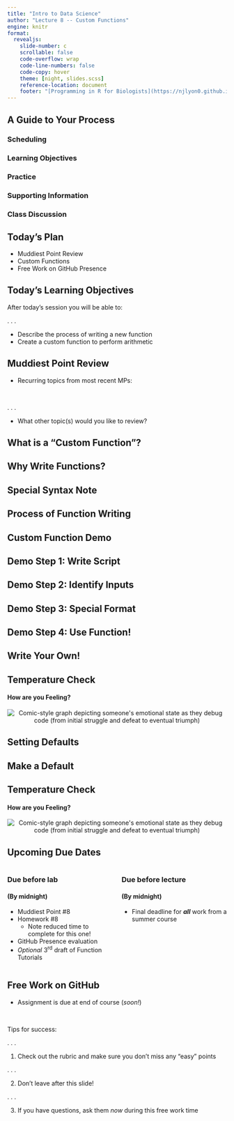 ```yaml
---
title: "Intro to Data Science"
author: "Lecture 8 -- Custom Functions"
engine: knitr
format: 
  revealjs: 
    slide-number: c
    scrollable: false
    code-overflow: wrap
    code-line-numbers: false
    code-copy: hover
    theme: [night, slides.scss]
    reference-location: document
    footer: "[Programming in R for Biologists](https://njlyon0.github.io/teach_r-for-biologists/)"
---
```


## A Guide to Your Process

### [Scheduling]{.blue}

### [Learning Objectives]{.purple}

### [Practice]{.pink}

### [Supporting Information]{.orange}

### [Class Discussion]{.gold}

## [Today's Plan]{.blue}

- Muddiest Point Review
- Custom Functions
- Free Work on GitHub Presence


## [Today's Learning Objectives]{.purple}

After today's session you will be able to:

. . .

- Describe the process of writing a new function
- Create a custom function to perform arithmetic

## [Muddiest Point Review]{.gold}

- Recurring topics from most recent MPs:

\

. . . 

- What other topic(s) would you like to review?

## [What is a "Custom Function"?]{.orange} {.smaller}




## [Why Write Functions?]{.orange} {.smaller}



## [Special Syntax Note]{.orange} {.smaller}



## [Process of Function Writing]{.orange} {.smaller}



## [Custom Function Demo]{.gold} {.smaller}



## [Demo Step 1: Write Script]{.gold} {.smaller}



## [Demo Step 2: Identify Inputs]{.gold} {.smaller}



## [Demo Step 3: Special Format]{.gold} {.smaller}



## [Demo Step 4: Use Function!]{.gold} {.smaller}




## [Write Your Own!]{.pink} {.smaller}




## [Temperature Check]{.purple}

#### How are you Feeling?

<p align="center">
<img src="comics/debugging.png" alt="Comic-style graph depicting someone's emotional state as they debug code (from initial struggle and defeat to eventual triumph)">
</p>

## [Setting Defaults]{.orange} {.smaller}



## [Make a Default]{.pink} {.smaller}






## [Temperature Check]{.purple}

#### How are you Feeling?

<p align="center">
<img src="comics/debugging.png" alt="Comic-style graph depicting someone's emotional state as they debug code (from initial struggle and defeat to eventual triumph)">
</p>

## [Upcoming Due Dates]{.blue} {.smaller}

::::{.columns}
:::{.column width="50%"}

### Due before lab

#### (By midnight)

- Muddiest Point \#8
- Homework \#8
    - Note reduced time to complete for this one!
- GitHub Presence evaluation
- _Optional_ [3^rd^ draft]{.pink} of Function Tutorials

:::
:::{.column width="50%"}

### Due before lecture

#### (By midnight)

- Final deadline for **_all_** work from a summer course


:::
::::

## [Free Work on GitHub]{.gold} {.smaller}


- Assignment is due at end of course (_soon!_)

\

Tips for success:

. . .

1. Check out the rubric and make sure you don't miss any "easy" points

. . .

2. Don't leave after this slide!

. . .

3. If you have questions, [ask them _now_]{.purple} during this free work time
